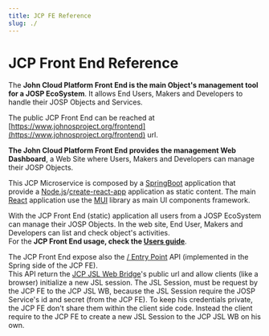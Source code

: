 ```yaml
---
title: JCP FE Reference
slug: ./
---
```

# JCP Front End Reference


<ReferenceIntro
  logo_path="JCP_Front_End_Logo_250.png">

The **John Cloud Platform Front End is the main Object's management tool for a JOSP EcoSystem**.
It allows End Users, Makers and Developers to handle their JOSP Objects and Services.

The public JCP Front End can be reached at [https://www.johnosproject.org/frontend](https://www.johnosproject.org/frontend) url.
</ReferenceIntro>

<ReferenceInfo
  proj_name="JCP Front End"
  refs_dir="josp/jcp/microservices/fe"
  ver_stable="2.2.1"
  ver_dev="2.3.0-DEV"
  repo_name="com.robypomper.josp"
  />

**The John Cloud Platform Front End provides the management Web Dashboard**, a Web Site where Users, Makers and Developers can manage their JOSP Objects.

This JCP Microservice is composed by a [SpringBoot](https://spring.io/projects/spring-boot) application that provide a [Node.js](https://nodejs.org/)/[create-react-app](https://github.com/facebook/create-react-app) application as static content.
The main [React](https://reactjs.org/) application use the [MUI](https://mui.com/) library as main UI components framework.

With the JCP Front End (static) application all users from a JOSP EcoSystem can manage their JOSP Objects.
In the web site, End User, Makers and Developers can list and check object's activities.<br/>
For the **JCP Front End usage, check the [Users guide](usage)**.

The JCP Front End expose also the [/ Entry Point](apis#entry_point) API (implemented in the Spring side of the JCP FE).<br/>
This API return the [JCP JSL Web Bridge](../jslwb)'s public url and allow clients (like a browser) initialize a new JSL session.
The JSL Session, must be request by the JCP FE to the JCP JSL WB, because the JSL Session require the JOSP Service's id and secret (from the JCP FE).
To keep his credentials private, the JCP FE don't share them within the client side code.
Instead the client require to the JCP FE to create a new JSL Session to the JCP JSL WB on his own.

<ReferenceMicroservice
  jcpClient="jcp-fe"
  localPort="9004"
  publicDomain="www.johnosproject.org"
  docsDomain="stage.johnosproject.org"
  />
